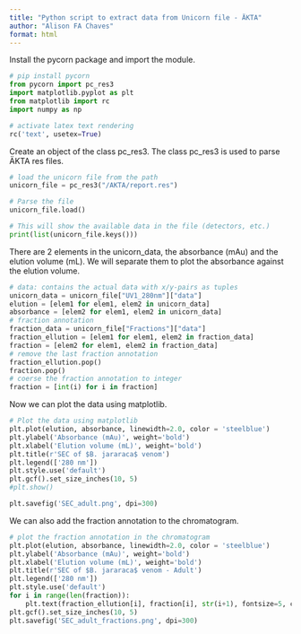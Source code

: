 ```yaml
---
title: "Python script to extract data from Unicorn file - ÄKTA"
author: "Alison FA Chaves"
format: html
---
```


Install the pycorn package and import the module.

```python
# pip install pycorn
from pycorn import pc_res3
import matplotlib.pyplot as plt
from matplotlib import rc
import numpy as np

# activate latex text rendering
rc('text', usetex=True)
```

Create an object of the class pc_res3. The class pc_res3 is used to parse ÄKTA res files.

```python
# load the unicorn file from the path
unicorn_file = pc_res3("/AKTA/report.res")

# Parse the file
unicorn_file.load()

# This will show the available data in the file (detectors, etc.)
print(list(unicorn_file.keys()))
```

There are 2 elements in the unicorn_data, the absorbance (mAu) and the elution volume (mL). We will separate them to plot the absorbance against the elution volume.

```python
# data: contains the actual data with x/y-pairs as tuples
unicorn_data = unicorn_file["UV1_280nm"]["data"]
elution = [elem1 for elem1, elem2 in unicorn_data]
absorbance = [elem2 for elem1, elem2 in unicorn_data]
# fraction annotation
fraction_data = unicorn_file["Fractions"]["data"]
fraction_ellution = [elem1 for elem1, elem2 in fraction_data]
fraction = [elem2 for elem1, elem2 in fraction_data]
# remove the last fraction annotation
fraction_ellution.pop()
fraction.pop()
# coerse the fraction annotation to integer
fraction = [int(i) for i in fraction]
```

Now we can plot the data using matplotlib.

```python
# Plot the data using matplotlib
plt.plot(elution, absorbance, linewidth=2.0, color = 'steelblue')
plt.ylabel('Absorbance (mAu)', weight='bold')
plt.xlabel('Elution volume (mL)', weight='bold')
plt.title(r'SEC of $B. jararaca$ venom')
plt.legend(['280 nm'])
plt.style.use('default')
plt.gcf().set_size_inches(10, 5)
#plt.show()

plt.savefig('SEC_adult.png', dpi=300)
```

We can also add the fraction annotation to the chromatogram.

```python
# plot the fraction annotation in the chromatogram
plt.plot(elution, absorbance, linewidth=2.0, color = 'steelblue')
plt.ylabel('Absorbance (mAu)', weight='bold')
plt.xlabel('Elution volume (mL)', weight='bold')
plt.title(r'SEC of $B. jararaca$ venom - Adult')
plt.legend(['280 nm'])
plt.style.use('default')
for i in range(len(fraction)):
    plt.text(fraction_ellution[i], fraction[i], str(i+1), fontsize=5, color='red')
plt.gcf().set_size_inches(10, 5)
plt.savefig('SEC_adult_fractions.png', dpi=300)
```